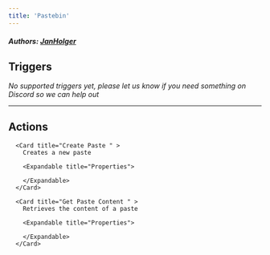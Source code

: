 ```yaml
---
title: 'Pastebin'
---
```


##### Authors: [JanHolger](https://github.com/JanHolger)


## Triggers

*No supported triggers yet, please let us know if you need something on Discord so we can help out* 


---

## Actions


      <Card title="Create Paste " >
        Creates a new paste

        <Expandable title="Properties">
          
<ResponseField name="Content" required type="Long_text">

</ResponseField>
            
<ResponseField name="Format"  type="Static_dropdown">

</ResponseField>
            
<ResponseField name="Name"  type="Short_text">

</ResponseField>
            
<ResponseField name="Privacy"  type="Static_dropdown">

</ResponseField>
            
<ResponseField name="Expiry"  type="Static_dropdown">

</ResponseField>
            
<ResponseField name="Folder"  type="Short_text">

</ResponseField>
              
        </Expandable>
      </Card>
  
      <Card title="Get Paste Content " >
        Retrieves the content of a paste

        <Expandable title="Properties">
          
<ResponseField name="Paste ID" required type="Short_text">

</ResponseField>
              
        </Expandable>
      </Card>
  
